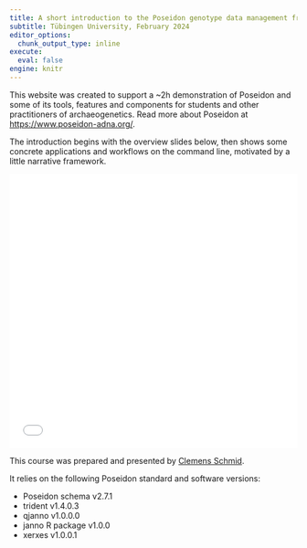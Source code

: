```yaml
---
title: A short introduction to the Poseidon genotype data management framework
subtitle: Tübingen University, February 2024
editor_options: 
  chunk_output_type: inline
execute: 
  eval: false
engine: knitr
---
```


This website was created to support a ~2h demonstration of Poseidon and some of its tools, features and components for students and other practitioners of archaeogenetics. Read more about Poseidon at <https://www.poseidon-adna.org/>.

The introduction begins with the overview slides below, then shows some concrete applications and workflows on the command line, motivated by a little narrative framework.

![](Poseidon_Tuebingen_February_2024.pdf){fig-alt="PDF document with Poseidon overview slides." width=100% height=480}

This course was prepared and presented by [Clemens Schmid](https://orcid.org/0000-0003-3448-5715).

It relies on the following Poseidon standard and software versions:

- Poseidon schema v2.7.1
- trident v1.4.0.3
- qjanno v1.0.0.0
- janno R package v1.0.0
- xerxes v1.0.0.1
